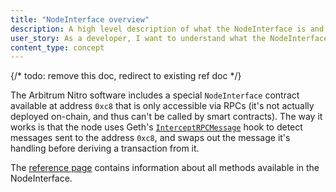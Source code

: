 ```yaml
---
title: "NodeInterface overview"
description: A high level description of what the NodeInterface is and how it works
user_story: As a developer, I want to understand what the NodeInterface is and how it works.
content_type: concept
---
```


{/\* todo: remove this doc, redirect to existing ref doc \*/}


<PublicPreviewBannerPartial />

The Arbitrum Nitro software includes a special `NodeInterface` contract available at address `0xc8` that is only accessible via RPCs (it's not actually deployed on-chain, and thus can't be called by smart contracts). The way it works is that the node uses Geth's [`InterceptRPCMessage`](https://github.com/OffchainLabs/go-ethereum/blob/@goEthereumCommit@/internal/ethapi/api.go#L1034) hook to detect messages sent to the address `0xc8`, and swaps out the message it's handling before deriving a transaction from it.

The [reference page](/for-devs/dev-tools-and-resources/nodeinterface.mdx) contains information about all methods available in the NodeInterface.
